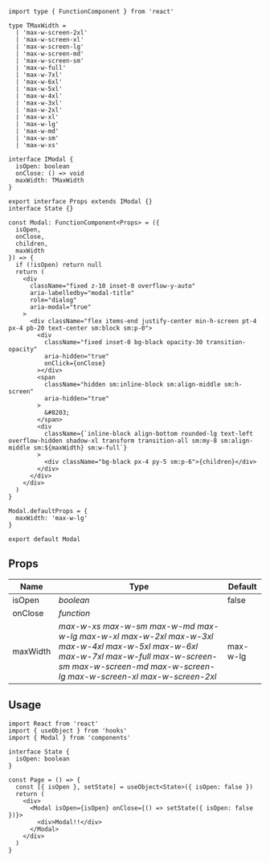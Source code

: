 
```tsx title="containers/Modal/index.tsx"
import type { FunctionComponent } from 'react'

type TMaxWidth =
  | 'max-w-screen-2xl'
  | 'max-w-screen-xl'
  | 'max-w-screen-lg'
  | 'max-w-screen-md'
  | 'max-w-screen-sm'
  | 'max-w-full'
  | 'max-w-7xl'
  | 'max-w-6xl'
  | 'max-w-5xl'
  | 'max-w-4xl'
  | 'max-w-3xl'
  | 'max-w-2xl'
  | 'max-w-xl'
  | 'max-w-lg'
  | 'max-w-md'
  | 'max-w-sm'
  | 'max-w-xs'

interface IModal {
  isOpen: boolean
  onClose: () => void
  maxWidth: TMaxWidth
}

export interface Props extends IModal {}
interface State {}

const Modal: FunctionComponent<Props> = ({
  isOpen,
  onClose,
  children,
  maxWidth
}) => {
  if (!isOpen) return null
  return (
    <div
      className="fixed z-10 inset-0 overflow-y-auto"
      aria-labelledby="modal-title"
      role="dialog"
      aria-modal="true"
    >
      <div className="flex items-end justify-center min-h-screen pt-4 px-4 pb-20 text-center sm:block sm:p-0">
        <div
          className="fixed inset-0 bg-black opacity-30 transition-opacity"
          aria-hidden="true"
          onClick={onClose}
        ></div>
        <span
          className="hidden sm:inline-block sm:align-middle sm:h-screen"
          aria-hidden="true"
        >
          &#8203;
        </span>
        <div
          className={`inline-block align-bottom rounded-lg text-left overflow-hidden shadow-xl transform transition-all sm:my-8 sm:align-middle sm:${maxWidth} sm:w-full`}
        >
          <div className="bg-black px-4 py-5 sm:p-6">{children}</div>
        </div>
      </div>
    </div>
  )
}

Modal.defaultProps = {
  maxWidth: 'max-w-lg'
}

export default Modal
```

## Props

| Name                | Type                                                                                                                                                                                                                                   | Default  |
| ------------------- | -------------------------------------------------------------------------------------------------------------------------------------------------------------------------------------------------------------------------------------- | -------- |
| isOpen<Required />  | _boolean_                                                                                                                                                                                                                              | false    |
| onClose<Required /> | _function_                                                                                                                                                                                                                             |          |
| maxWidth            | _max-w-xs_ _max-w-sm_ _max-w-md_ _max-w-lg_ _max-w-xl_ _max-w-2xl_ _max-w-3xl_ _max-w-4xl_ _max-w-5xl_ _max-w-6xl_ _max-w-7xl_ _max-w-full_ _max-w-screen-sm_ _max-w-screen-md_ _max-w-screen-lg_ _max-w-screen-xl_ _max-w-screen-2xl_ | max-w-lg |

## Usage

```tsx
import React from 'react'
import { useObject } from 'hooks'
import { Modal } from 'components'

interface State {
  isOpen: boolean
}

const Page = () => {
  const [{ isOpen }, setState] = useObject<State>({ isOpen: false })
  return (
    <div>
      <Modal isOpen={isOpen} onClose={() => setState({ isOpen: false })}>
        <div>Modal!!</div>
      </Modal>
    </div>
  )
}
```
